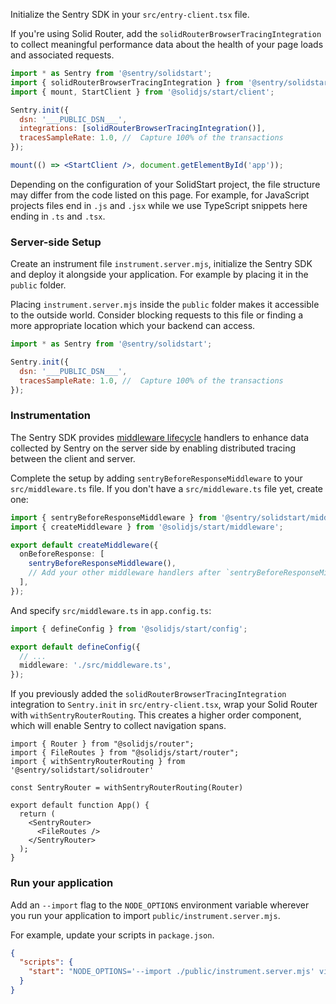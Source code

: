 Initialize the Sentry SDK in your `src/entry-client.tsx` file.

If you're using Solid Router, add the `solidRouterBrowserTracingIntegration` to collect meaningful performance data about the health of your page loads and associated requests.


```jsx {filename:src/entry-client.tsx}
import * as Sentry from '@sentry/solidstart';
import { solidRouterBrowserTracingIntegration } from '@sentry/solidstart/solidrouter';
import { mount, StartClient } from '@solidjs/start/client';

Sentry.init({
  dsn: '___PUBLIC_DSN___',
  integrations: [solidRouterBrowserTracingIntegration()],
  tracesSampleRate: 1.0, //  Capture 100% of the transactions
});

mount(() => <StartClient />, document.getElementById('app'));
```

<Note>

  Depending on the configuration of your SolidStart project, the file structure may differ from the code listed on this page.
  For example, for JavaScript projects files end in `.js` and `.jsx` while we use TypeScript snippets here ending in `.ts` and `.tsx`.

</Note>

### Server-side Setup

Create an instrument file `instrument.server.mjs`, initialize the Sentry SDK and deploy it alongside your application.
For example by placing it in the `public` folder.

<Note>

  Placing `instrument.server.mjs` inside the `public` folder makes it accessible to the outside world.
  Consider blocking requests to this file or finding a more appropriate location which your backend can access.

</Note>


```javascript {filename:public/instrument.server.mjs}
import * as Sentry from '@sentry/solidstart';

Sentry.init({
  dsn: '___PUBLIC_DSN___',
  tracesSampleRate: 1.0, //  Capture 100% of the transactions
});
```

### Instrumentation

The Sentry SDK provides [middleware lifecycle](https://docs.solidjs.com/solid-start/advanced/middleware) handlers to enhance data collected by Sentry on the server side by enabling distributed tracing between the client and server.

Complete the setup by adding `sentryBeforeResponseMiddleware` to your `src/middleware.ts` file. If you don't have a `src/middleware.ts` file yet, create one:

```typescript {filename:src/middleware.ts}
import { sentryBeforeResponseMiddleware } from '@sentry/solidstart/middleware';
import { createMiddleware } from '@solidjs/start/middleware';

export default createMiddleware({
  onBeforeResponse: [
    sentryBeforeResponseMiddleware(),
    // Add your other middleware handlers after `sentryBeforeResponseMiddleware`
  ],
});
```

And specify `src/middleware.ts` in `app.config.ts`:

```typescript {filename:app.config.ts}
import { defineConfig } from '@solidjs/start/config';

export default defineConfig({
  // ...
  middleware: './src/middleware.ts',
});
```

If you previously added the `solidRouterBrowserTracingIntegration` integration to `Sentry.init` in `src/entry-client.tsx`, wrap your Solid Router with `withSentryRouterRouting`.
This creates a higher order component, which will enable Sentry to collect navigation spans.

```tsx {filename:app.tsx}
import { Router } from "@solidjs/router";
import { FileRoutes } from "@solidjs/start/router";
import { withSentryRouterRouting } from '@sentry/solidstart/solidrouter'

const SentryRouter = withSentryRouterRouting(Router)

export default function App() {
  return (
    <SentryRouter>
      <FileRoutes />
    </SentryRouter>
  );
}
```

### Run your application

Add an `--import` flag to the `NODE_OPTIONS` environment variable wherever you run your application to import `public/instrument.server.mjs`.

For example, update your scripts in `package.json`.

```json {filename:package.json}
{
  "scripts": {
    "start": "NODE_OPTIONS='--import ./public/instrument.server.mjs' vinxi start",
  }
}
